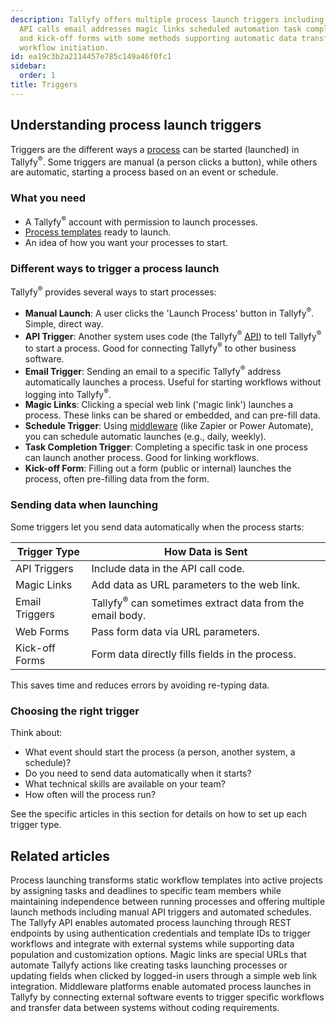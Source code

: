 ```yaml
---
description: Tallyfy offers multiple process launch triggers including manual buttons
  API calls email addresses magic links scheduled automation task completion events
  and kick-off forms with some methods supporting automatic data transfer to streamline
  workflow initiation.
id: ea19c3b2a2114457e785c149a46f0fc1
sidebar:
  order: 1
title: Triggers
---
```


## Understanding process launch triggers

Triggers are the different ways a [process](/products/pro/tracking-and-tasks/processes/) can be started (launched) in Tallyfy<sup>®</sup>. Some triggers are manual (a person clicks a button), while others are automatic, starting a process based on an event or schedule.

### What you need

*   A Tallyfy<sup>®</sup> account with permission to launch processes.
*   [Process templates](/products/pro/documenting/templates/) ready to launch.
*   An idea of how you want your processes to start.

### Different ways to trigger a process launch

Tallyfy<sup>®</sup> provides several ways to start processes:

*   **Manual Launch**: A user clicks the 'Launch Process' button in Tallyfy<sup>®</sup>. Simple, direct way.
*   **API Trigger**: Another system uses code (the Tallyfy<sup>®</sup> [API](/products/pro/integrations/open-api/)) to tell Tallyfy<sup>®</sup> to start a process. Good for connecting Tallyfy<sup>®</sup> to other business software.
*   **Email Trigger**: Sending an email to a specific Tallyfy<sup>®</sup> address automatically launches a process. Useful for starting workflows without logging into Tallyfy<sup>®</sup>.
*   **Magic Links**: Clicking a special web link ('magic link') launches a process. These links can be shared or embedded, and can pre-fill data.
*   **Schedule Trigger**: Using [middleware](/products/pro/integrations/middleware/) (like Zapier or Power Automate), you can schedule automatic launches (e.g., daily, weekly).
*   **Task Completion Trigger**: Completing a specific task in one process can launch another process. Good for linking workflows.
*   **Kick-off Form**: Filling out a form (public or internal) launches the process, often pre-filling data from the form.

### Sending data when launching

Some triggers let you send data automatically when the process starts:

| Trigger Type      | How Data is Sent                                     |
|-------------------|------------------------------------------------------|
| API Triggers      | Include data in the API call code.                   |
| Magic Links       | Add data as URL parameters to the web link.          |
| Email Triggers    | Tallyfy<sup>®</sup> can sometimes extract data from the email body.|
| Web Forms         | Pass form data via URL parameters.                   |
| Kick-off Forms    | Form data directly fills fields in the process.      |

This saves time and reduces errors by avoiding re-typing data.

### Choosing the right trigger

Think about:
- What event should start the process (a person, another system, a schedule)?
- Do you need to send data automatically when it starts?
- What technical skills are available on your team?
- How often will the process run?

See the specific articles in this section for details on how to set up each trigger type.


<PageTree />


## Related articles
<CardGrid>
<LinkTitleCard header="<b>Pro > Launching</b>" href="/products/pro/launching/" > Process launching transforms static workflow templates into active projects by assigning tasks and deadlines to specific team members while maintaining independence between running processes and offering multiple launch methods including manual API triggers and automated schedules. </LinkTitleCard>
<LinkTitleCard header="<b>Triggers > Launch via API</b>" href="/products/pro/launching/triggers/via-api/" > The Tallyfy API enables automated process launching through REST endpoints by using authentication credentials and template IDs to trigger workflows and integrate with external systems while supporting data population and customization options. </LinkTitleCard>
<LinkTitleCard header="<b>Triggers > Launch via a magic link</b>" href="/products/pro/launching/triggers/magic-links/" > Magic links are special URLs that automate Tallyfy actions like creating tasks launching processes or updating fields when clicked by logged-in users through a simple web link integration. </LinkTitleCard>
<LinkTitleCard header="<b>Triggers > Launch via middleware</b>" href="/products/pro/launching/triggers/via-middleware/" > Middleware platforms enable automated process launches in Tallyfy by connecting external software events to trigger specific workflows and transfer data between systems without coding requirements. </LinkTitleCard>
</CardGrid>